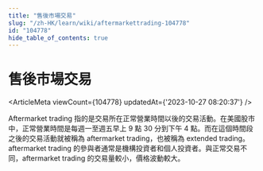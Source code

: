 ```yaml
---
title: "售後市場交易"
slug: "/zh-HK/learn/wiki/aftermarkettrading-104778"
id: "104778"
hide_table_of_contents: true
---
```



<Breadcrumbs current="售後市場交易" />

# 售後市場交易

<ArticleMeta viewCount={104778} updatedAt={'2023-10-27 08:20:37'} />
<div className='border-solid border-b border-t-0 my-4 border-[var(--ifm-color-gray-300)]' />

Aftermarket trading 指的是交易所在正常營業時間以後的交易活動。在美國股市中，正常營業時間是每週一至週五早上 9 點 30 分到下午 4 點。而在這個時間段之後的交易活動就被稱為 aftermarket trading，也被稱為 extended trading。aftermarket trading 的參與者通常是機構投資者和個人投資者。與正常交易不同，aftermarket trading 的交易量較小，價格波動較大。
